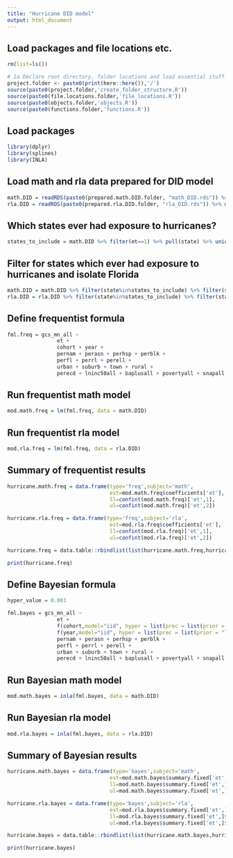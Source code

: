 ```yaml
---
title: "Hurricane DID model"
output: html_document
---
```


## Load packages and file locations etc.
```r
rm(list=ls())

# 1a Declare root directory, folder locations and load essential stuff
project.folder <- paste0(print(here::here()),'/')
source(paste0(project.folder,'create_folder_structure.R'))
source(paste0(file.locations.folder,'file_locations.R'))
source(paste0(objects.folder,'objects.R'))
source(paste0(functions.folder,'functions.R'))
```

## Load packages
```r
library(dplyr)
library(splines)
library(INLA)
```

## Load math and rla data prepared for DID model
```r
math.DID = readRDS(paste0(prepared.math.DID.folder, "math_DID.rds")) %>% mutate(year=as.factor(year), state=as.factor(state))
rla.DID = readRDS(paste0(prepared.rla.DID.folder, "rla_DID.rds")) %>% mutate(year=as.factor(year), state=as.factor(state))
```

## Which states ever had exposure to hurricanes?
```r
states_to_include = math.DID %>% filter(et==1) %>% pull(state) %>% unique() 
```

## Filter for states which ever had exposure to hurricanes and isolate Florida
```r
math.DID = math.DID %>% filter(state%in%states_to_include) %>% filter(state%in%c('12'))
rla.DID = rla.DID %>% filter(state%in%states_to_include) %>% filter(state%in%c('12'))
```

## Define frequentist formula
```r
fml.freq = gcs_mn_all ~ 
                et + 
                cohort + year + 
                pernam + perasn + perhsp + perblk + 
                perfl + perrl + perell + 
                urban + suburb + town + rural +
                perecd + lninc50all + baplusall + povertyall + snapall + single_momall
```

## Run frequentist math model
```r
mod.math.freq = lm(fml.freq, data = math.DID)
```

## Run frequentist rla model
```r
mod.rla.freq = lm(fml.freq, data = rla.DID)
```

## Summary of frequentist results
```r
hurricane.math.freq = data.frame(type='freq',subject='math',
                                 est=mod.math.freq$coefficients['et'],
                                 ll=confint(mod.math.freq)['et',1],
                                 ul=confint(mod.math.freq)['et',2])

hurricane.rla.freq = data.frame(type='freq',subject='rla',
                                 est=mod.rla.freq$coefficients['et'],
                                 ll=confint(mod.rla.freq)['et',1],
                                 ul=confint(mod.rla.freq)['et',2])

hurricane.freq = data.table::rbindlist(list(hurricane.math.freq,hurricane.rla.freq))

print(hurricane.freq)
```

## Define Bayesian formula
```r
hyper_value = 0.001

fml.bayes = gcs_mn_all ~ 
                et + 
                f(cohort,model="iid", hyper = list(prec = list(prior = "loggamma", param = c(1, hyper_value)))) +
                f(year,model="iid", hyper = list(prec = list(prior = "loggamma", param = c(1, hyper_value)))) +
                pernam + perasn + perhsp + perblk + 
                perfl + perrl + perell + 
                urban + suburb + town + rural +
                perecd + lninc50all + baplusall + povertyall + snapall + single_momall
```

## Run Bayesian math model
```r
mod.math.bayes = inla(fml.bayes, data = math.DID)
```

## Run Bayesian rla model
```r
mod.rla.bayes = inla(fml.bayes, data = rla.DID)
```

## Summary of Bayesian results
```r
hurricane.math.bayes = data.frame(type='bayes',subject='math',
                                 est=mod.math.bayes$summary.fixed['et',]$mean,
                                 ll=mod.math.bayes$summary.fixed['et',]$`0.025quant`,
                                 ul=mod.math.bayes$summary.fixed['et',]$`0.975quant`)

hurricane.rla.bayes = data.frame(type='bayes',subject='rla',
                                 est=mod.rla.bayes$summary.fixed['et',]$mean,
                                 ll=mod.rla.bayes$summary.fixed['et',]$`0.025quant`,
                                 ul=mod.rla.bayes$summary.fixed['et',]$`0.975quant`)

hurricane.bayes = data.table::rbindlist(list(hurricane.math.bayes,hurricane.rla.bayes))

print(hurricane.bayes)
```

